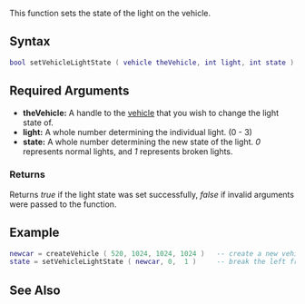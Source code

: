 {{Server client function}}

This function sets the state of the light on the vehicle.

==Syntax==
<syntaxhighlight lang="lua">bool setVehicleLightState ( vehicle theVehicle, int light, int state )</syntaxhighlight>

==Required Arguments==
*'''theVehicle:''' A handle to the [[/vehicle.md|vehicle]] that you wish to change the light state of.
*'''light:''' A whole number determining the individual light. (0 - 3)
*'''state:''' A whole number determining the new state of the light. ''0'' represents normal lights, and ''1'' represents broken lights.

===Returns===
Returns ''true'' if the light state was set successfully, ''false'' if invalid arguments were passed to the function.

==Example==
<syntaxhighlight lang="lua">
newcar = createVehicle ( 520, 1024, 1024, 1024 )   -- create a new vehicle
state = setVehicleLightState ( newcar, 0,  1 )     -- break the left front light
</syntaxhighlight>

==See Also==
{{Vehicle functions}}